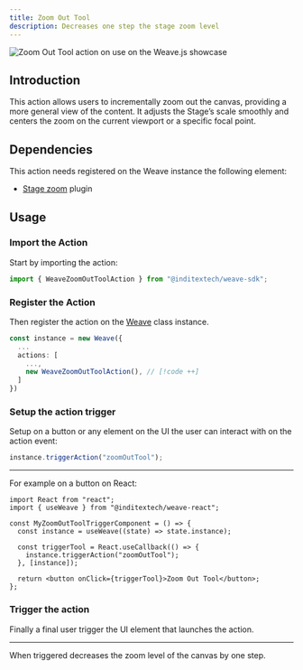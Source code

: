 ```yaml
---
title: Zoom Out Tool
description: Decreases one step the stage zoom level
---
```


![Zoom Out Tool action on use on the Weave.js showcase](/images/actions/zoom-out-tool.gif)

## Introduction

This action allows users to incrementally zoom out the canvas, providing a more
general view of the content. It adjusts the Stage’s scale smoothly and centers the
zoom on the current viewport or a specific focal point.

## Dependencies

This action needs registered on the Weave instance the following element:

- [Stage zoom](/docs/main/build/plugins/stage-zoom) plugin

## Usage

<div className="fd-steps">

<div className="[&_h3]:fd-step">

### Import the Action

Start by importing the action:

```ts
import { WeaveZoomOutToolAction } from "@inditextech/weave-sdk";
```

</div>

<div className='[&_h3]:fd-step'>

### Register the Action

Then register the action on the [Weave](/docs/sdk/api-reference/weave) class instance.

```ts
const instance = new Weave({
  ...
  actions: [
    ...,
    new WeaveZoomOutToolAction(), // [!code ++]
  ]
})
```

</div>

<div className='[&_h3]:fd-step'>

### Setup the action trigger

Setup on a button or any element on the UI the user can interact with on the action event:

```ts
instance.triggerAction("zoomOutTool");
```

---

For example on a button on React:

```tsx
import React from "react";
import { useWeave } from "@inditextech/weave-react";

const MyZoomOutToolTriggerComponent = () => {
  const instance = useWeave((state) => state.instance);

  const triggerTool = React.useCallback(() => {
    instance.triggerAction("zoomOutTool");
  }, [instance]);

  return <button onClick={triggerTool}>Zoom Out Tool</button>;
};
```

### Trigger the action

Finally a final user trigger the UI element that launches the action.

---

When triggered decreases the zoom level of the canvas by one step.

</div>

</div>
